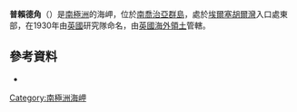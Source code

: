 {{Coord|54|0|S|37|58|W|source:GNIS|display=title}}

'''普賴德角'''（{{lang-en|Cape Pride}}）是[[南極洲|南極洲]]的海岬，位於[[南喬治亞群島|南喬治亞群島]]，處於[[埃爾塞胡爾灣|埃爾塞胡爾灣]]入口處東部，在1930年由[[英國|英國]]研究隊命名，由[[英國海外領土|英國海外領土]]管轄。

==參考資料==
* {{usgs-gazetteer|id=12068|name=Pride, Cape}}

{{Antarctica-geo-stub}}
[[Category:南極洲海岬|Category:南極洲海岬]]